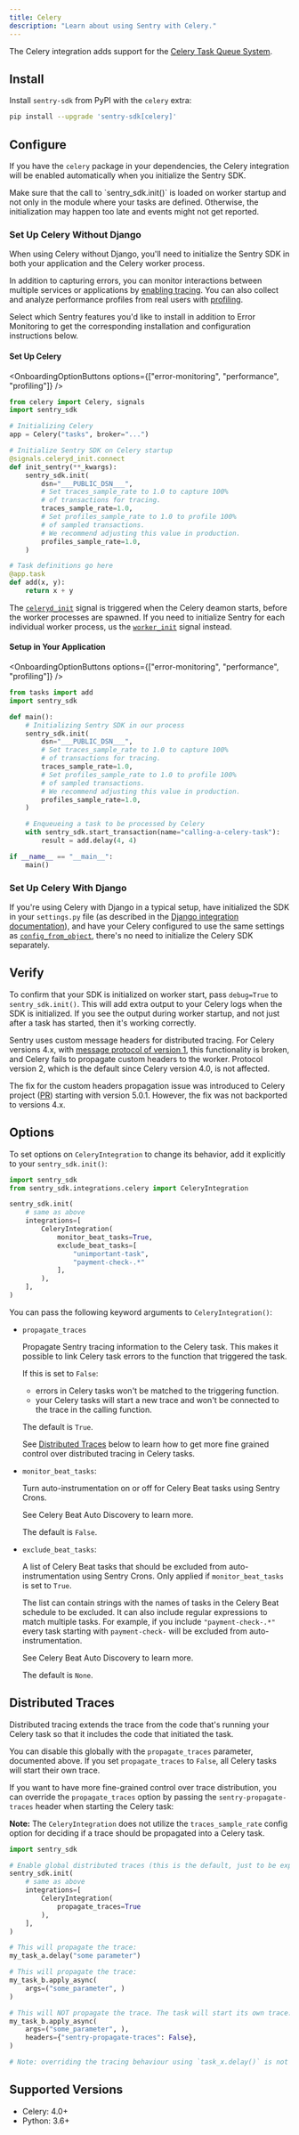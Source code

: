 ```yaml
---
title: Celery
description: "Learn about using Sentry with Celery."
---
```


The Celery integration adds support for the [Celery Task Queue System](https://docs.celeryq.dev/).

## Install

Install `sentry-sdk` from PyPI with the `celery` extra:

```bash
pip install --upgrade 'sentry-sdk[celery]'
```

## Configure

If you have the `celery` package in your dependencies, the Celery integration will be enabled automatically when you initialize the Sentry SDK.

<Alert>
Make sure that the call to `sentry_sdk.init()` is loaded on worker startup and not only in the module where your tasks are defined. Otherwise, the initialization may happen too late and events might not get reported.
</Alert>

### Set Up Celery Without Django

When using Celery without Django, you'll need to initialize the Sentry SDK in both your application and the Celery worker process.

In addition to capturing errors, you can monitor interactions between multiple services or applications by [enabling tracing](/concepts/key-terms/tracing/). You can also collect and analyze performance profiles from real users with [profiling](/product/explore/profiling/).

Select which Sentry features you'd like to install in addition to Error Monitoring to get the corresponding installation and configuration instructions below.

#### Set Up Celery

<OnboardingOptionButtons
  options={["error-monitoring", "performance", "profiling"]}
/>

```python {filename:tasks.py} {"onboardingOptions": {"performance": "12-14", "profiling": "15-18"}}
from celery import Celery, signals
import sentry_sdk

# Initializing Celery
app = Celery("tasks", broker="...")

# Initialize Sentry SDK on Celery startup
@signals.celeryd_init.connect
def init_sentry(**_kwargs):
    sentry_sdk.init(
        dsn="___PUBLIC_DSN___",
        # Set traces_sample_rate to 1.0 to capture 100%
        # of transactions for tracing.
        traces_sample_rate=1.0,
        # Set profiles_sample_rate to 1.0 to profile 100%
        # of sampled transactions.
        # We recommend adjusting this value in production.
        profiles_sample_rate=1.0,
    )

# Task definitions go here
@app.task
def add(x, y):
    return x + y
```

The [`celeryd_init`](https://docs.celeryq.dev/en/stable/userguide/signals.html?#celeryd-init) signal is triggered when the Celery deamon starts, before the worker processes are spawned. If you need to initialize Sentry for each individual worker process, us the [`worker_init`](https://docs.celeryq.dev/en/stable/userguide/signals.html?#worker-init) signal instead.

#### Setup in Your Application

<OnboardingOptionButtons
  options={["error-monitoring", "performance", "profiling"]}
/>

```python {filename:main.py} {"onboardingOptions": {"performance": "8-10", "profiling": "11-14"}}
from tasks import add
import sentry_sdk

def main():
    # Initializing Sentry SDK in our process
    sentry_sdk.init(
        dsn="___PUBLIC_DSN___",
        # Set traces_sample_rate to 1.0 to capture 100%
        # of transactions for tracing.
        traces_sample_rate=1.0,
        # Set profiles_sample_rate to 1.0 to profile 100%
        # of sampled transactions.
        # We recommend adjusting this value in production.
        profiles_sample_rate=1.0,
    )

    # Enqueueing a task to be processed by Celery
    with sentry_sdk.start_transaction(name="calling-a-celery-task"):
        result = add.delay(4, 4)

if __name__ == "__main__":
    main()
```

### Set Up Celery With Django

If you're using Celery with Django in a typical setup, have initialized the SDK in your `settings.py` file (as described in the [Django integration documentation](/platforms/python/integrations/django/#configure)), and have your Celery configured to use the same settings as [`config_from_object`](https://docs.celeryq.dev/en/stable/django/first-steps-with-django.html), there's no need to initialize the Celery SDK separately.

## Verify

To confirm that your SDK is initialized on worker start, pass `debug=True` to `sentry_sdk.init()`. This will add extra output to your Celery logs when the SDK is initialized. If you see the output during worker startup, and not just after a task has started, then it's working correctly.

<Alert level="info" title="Note on distributed tracing">

Sentry uses custom message headers for distributed tracing. For Celery versions 4.x, with [message protocol of version 1](https://docs.celeryq.dev/en/stable/internals/protocol.html#version-1), this functionality is broken, and Celery fails to propagate custom headers to the worker. Protocol version 2, which is the default since Celery version 4.0, is not affected.

The fix for the custom headers propagation issue was introduced to Celery project ([PR](https://github.com/celery/celery/pull/6374)) starting with version 5.0.1. However, the fix was not backported to versions 4.x.

</Alert>

## Options

To set options on `CeleryIntegration` to change its behavior, add it explicitly to your `sentry_sdk.init()`:

```python
import sentry_sdk
from sentry_sdk.integrations.celery import CeleryIntegration

sentry_sdk.init(
    # same as above
    integrations=[
        CeleryIntegration(
            monitor_beat_tasks=True,
            exclude_beat_tasks=[
                "unimportant-task",
                "payment-check-.*"
            ],
        ),
    ],
)
```

You can pass the following keyword arguments to `CeleryIntegration()`:

- `propagate_traces`

  Propagate Sentry tracing information to the Celery task. This makes it possible to link Celery task errors to the function that triggered the task.

  If this is set to `False`:

  - errors in Celery tasks won't be matched to the triggering function.
  - your Celery tasks will start a new trace and won't be connected to the trace in the calling function.

  The default is `True`.

  See [Distributed Traces](#distributed-traces) below to learn how to get more fine grained control over distributed tracing in Celery tasks.

- `monitor_beat_tasks`:

  Turn auto-instrumentation on or off for Celery Beat tasks using Sentry Crons.

  See <PlatformLink to="/crons/#celery-beat-auto-discovery">Celery Beat Auto Discovery</PlatformLink> to learn more.

  The default is `False`.

- `exclude_beat_tasks`:

  A list of Celery Beat tasks that should be excluded from auto-instrumentation using Sentry Crons. Only applied if `monitor_beat_tasks` is set to `True`.

  The list can contain strings with the names of tasks in the Celery Beat schedule to be excluded. It can also include regular expressions to match multiple tasks. For example, if you include `"payment-check-.*"` every task starting with `payment-check-` will be excluded from auto-instrumentation.

  See <PlatformLink to="/crons/#celery-beat-auto-discovery">Celery Beat Auto Discovery</PlatformLink> to learn more.

  The default is `None`.

## Distributed Traces

Distributed tracing extends the trace from the code that's running your Celery task so that it includes the code that initiated the task.

You can disable this globally with the `propagate_traces` parameter, documented above. If you set `propagate_traces` to `False`, all Celery tasks will start their own trace.

If you want to have more fine-grained control over trace distribution, you can override the `propagate_traces` option by passing the `sentry-propagate-traces` header when starting the Celery task:

**Note:** The `CeleryIntegration` does not utilize the `traces_sample_rate` config option for deciding if a trace should be propagated into a Celery task.

```python
import sentry_sdk

# Enable global distributed traces (this is the default, just to be explicit)
sentry_sdk.init(
    # same as above
    integrations=[
        CeleryIntegration(
            propagate_traces=True
        ),
    ],
)

# This will propagate the trace:
my_task_a.delay("some parameter")

# This will propagate the trace:
my_task_b.apply_async(
    args=("some_parameter", )
)

# This will NOT propagate the trace. The task will start its own trace:
my_task_b.apply_async(
    args=("some_parameter", ),
    headers={"sentry-propagate-traces": False},
)

# Note: overriding the tracing behaviour using `task_x.delay()` is not possible.
```

## Supported Versions

- Celery: 4.0+
- Python: 3.6+

<Include name="python-use-older-sdk-for-legacy-support.mdx" />
